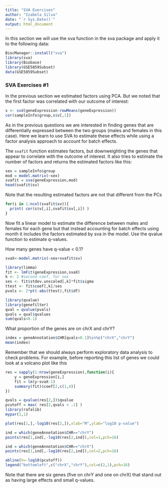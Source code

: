 ```yaml
---
title: "SVA Exercises"
author: "Izabela Silva"
date: "`r Sys.Date()`"
output: html_document
---
```


In this section we will use the sva function in the sva package and apply it to the following data:

```r
BiocManager::install("sva")
library(sva)
library(Biobase)
library(GSE5859Subset)
data(GSE5859Subset)
```

###  SVA Exercises #1  

In the previous section we estimated factors using PCA. But we noted that the first factor was correlated with our outcome of interest:

```r
s <- svd(geneExpression-rowMeans(geneExpression))
cor(sampleInfo$group,s$v[,1])
```

As in the previous questions we are interested in finding genes that are differentially expressed between the two groups (males and females in this case). Here we learn to use SVA to estimate these effects while using a factor analysis approach to account for batch effects.

The `svafit` function estimates factors, but downweighting the genes that appear to correlate with the outcome of interest. It also tries to estimate the number of factors and returns the estimated factors like this:

```r
sex = sampleInfo$group
mod = model.matrix(~sex)
svafit = sva(geneExpression,mod)
head(svafit$sv)
```

Note that the resulting estimated factors are not that different from the PCs

```r
for(i in 1:ncol(svafit$sv)){
  print( cor(s$v[,i],svafit$sv[,i]) )
}
```

Now fit a linear model to estimate the difference between males and females for each gene but that instead accounting for batch effects using month it includes the factors estimated by sva in the model. Use the qvalue function to estimate q-values.

How many genes have q-value < 0.1?

```r
svaX<-model.matrix(~sex+svafit$sv)

library(limma)
fit <- lmFit(geneExpression,svaX)
k <- 2 #second coef, for sex
ses <- fit$stdev.unscaled[,k]*fit$sigma
ttest <- fit$coef[,k]/ses
pvals <- 2*pt(-abs(ttest),fit$df)

library(qvalue)
library(genefilter)
qval = qvalue(pvals)
qvals = qval$qvalues
sum(qvals<0.1)
```

What proportion of the genes are on chrX and chrY?  

```r
index = geneAnnotation$CHR[qvals<0.1]%in%c("chrX","chrY")
mean(index)
```

Remember that we should always perform exploratory data analysis to check problems. For example, before reporting this list of genes we could look at a volcano plot like this

```r
res = sapply(1:nrow(geneExpression),function(i){
	y = geneExpression[i,]
	fit = lm(y~svaX-1)
	summary(fit)$coef[2,c(1,4)]
})

qvals = qvalue(res[2,])$qvalue
pcutoff = max( res[2,qvals < .1] )
library(rafalib)
mypar(1,1)

plot(res[1,],-log10(res[2,]),xlab="M",ylab="log10 p-value")

ind = which(geneAnnotation$CHR=="chrY")
points(res[1,ind],-log10(res[2,ind]),col=1,pch=16)

ind = which(geneAnnotation$CHR=="chrX")
points(res[1,ind],-log10(res[2,ind]),col=2,pch=16)

abline(h=-log10(pcutoff))
legend("bottomleft",c("chrX","chrY"),col=c(2,1),pch=16)
```

Note that there are six genes (five on chrY and one on chrX) that stand out as having large effects and small q-values.